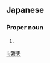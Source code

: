 ==Japanese==
{{ja-kanjitab|しげ|お}}

===Proper noun===
{{ja-pos|しげお|proper}}

# {{given name|male|lang=ja|sort=しげお}}

[[li:繁夫]]